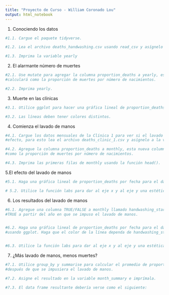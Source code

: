 ---
title: "Proyecto de Curso - William Coronado Lou"
output: html_notebook
---

1. Conociendo los datos

```{r}
#1.1. Cargue el paquete tidyverse.

#1.2. Lea el archivo deaths_handwashing.csv usando read_csv y asígnelo a la variable yearly.

#1.3. Imprima la variable yearly

```

2. El alarmante número de muertes

```{r}
#2.1. Use mutate para agregar la columna proportion_deaths a yearly, esta nueva columna se
#calculará como la proporción de muertes por número de nacimientos.

#2.2. Imprima yearly.

```


3. Muerte en las clínicas
```{r}
#3.1. Utilice ggplot para hacer una gráfica lineal de proportion_deaths por año (columna year) con una línea por clínica.

#3.2. Las líneas deben tener colores distintos.

```


4. Comienza el lavado de manos
```{r}

#4.1. Cargue los datos mensuales de la Clínica 1 para ver si el lavado de manos tuvo algún
#efecto, para esto lea el archivo deaths_clinic_1.csv y asígnelo a la variable monthly.

#4.2. Agregue la columna proportion_deaths a monthly, esta nueva columna se calculará
#como la proporción de muertes por número de nacimientos.

#4.3. Imprima las primeras filas de monthly usando la función head().

```


5.El efecto del lavado de manos

```{r}
#5.1. Haga una gráfica lineal de proportion_deaths por fecha para el data frame monthly usando ggplot.

# 5.2. Utilice la función labs para dar al eje x y al eje y una estética a las etiquetas.

```



6. Los resultados del lavado de manos

```{r}
#6.1. Agregue una columna TRUE/FALSE a monthly llamado handwashing_started, que será
#TRUE a partir del año en que se impuso el lavado de manos.


#6.2. Haga una gráfica lineal de proportion_deaths por fecha para el data frame monthly
#usando ggplot. Haga que el color de la línea dependa de handwashing_started.


#6.3. Utilice la función labs para dar al eje x y al eje y una estética a las etiquetas.


```

7. ¿Más lavado de manos, menos muertes?

```{r}

#7.1. Utilice group_by y summarise para calcular el promedio de proportion_deaths antes y
#después de que se impusiera el lavado de manos.

#7.2. Asigne el resultado en la variable month_summary e imprímala.

#7.3. El data frame resultante debería verse como el siguiente:

```

